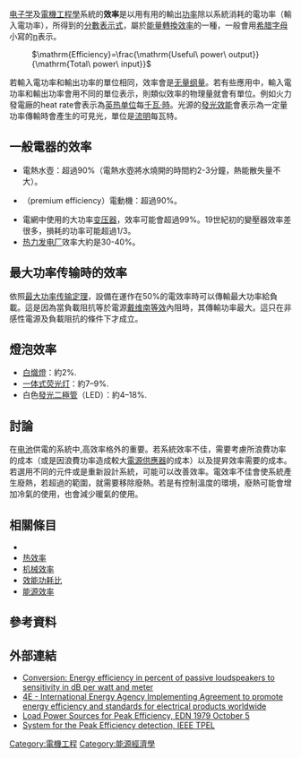 {{refimprove|date=2020年7月}}
[[电子学|电子学]]及[[電機工程學|電機工程學]]系統的'''效率'''是以用有用的輸出[[功率|功率]]除以系統消耗的電功率（輸入電功率），所得到的[[分數|分數]][[表示式|表示式]]，屬於[[能量轉換效率|能量轉換效率]]的一種，一般會用[[希腊字母|希腊字母]]小寫的[[η|η]]表示。

: <math>

\mathrm{Efficiency}=\frac{\mathrm{Useful\ power\ output}}{\mathrm{Total\ power\ input}}
</math>
若輸入電功率和輸出功率的單位相同，效率會是[[无量纲量|无量纲量]]。若有些應用中，輸入電功率和輸出功率會用不同的單位表示，則類似效率的物理量就會有單位。例如火力發電廠的heat rate會表示為[[英热单位|英热单位]]每[[千瓦·時|千瓦·時]]。光源的[[發光效能|發光效能]]會表示為一定量功率傳輸時會產生的可見光，單位是[[流明|流明]]每瓦特。

== 一般電器的效率 ==
* 電熱水壺：超過90%（電熱水壺將水燒開的時間約2-3分鐘，熱能散失量不大）{{Citation needed|date=2020年7月}}。
* {{le|超高效率|Premium efficiency}}（premium efficiency）電動機：超過90%。
* 電網中使用的大功率[[变压器|变压器]]，效率可能會超過99%。19世紀初的變壓器效率差很多，損耗的功率可能超過1/3{{Citation needed|date=2020年7月}}。
* [[热力发电厂|热力发电厂]]效率大約是30-40%{{Citation needed|date=2020年7月}}。

== 最大功率传输時的效率 ==
依照[[最大功率传输定理|最大功率传输定理]]，設備在運作在50%的電效率時可以傳輸最大功率給負載。這是因為當負載阻抗等於電源[[戴维南定理|戴维南等效]]內阻時，其傳輸功率最大。這只在非感性電源及負載阻抗的條件下才成立。

== 燈泡效率 ==
{{details|發光效能}}
* [[白熾燈|白熾燈]]：約2%.
* [[一体式荧光灯|一体式荧光灯]]：約7–9%.
* 白色[[發光二極管|發光二極管]]（LED）：約4–18%.

== 討論 ==
{{unreferenced section|date=2020年7月}}
在[[电池|电池]]供電的系統中,高效率格外的重要。若系統效率不佳，需要考慮所浪費功率的成本（或是因浪費功率造成較大[[電源供應器|電源供應器]]的成本）以及提昇效率需要的成本。若選用不同的元件或是重新設計系統，可能可以改善效率。電效率不佳會使系統產生廢熱，若超過{{le|工作溫度|operating temperature}}的範圍，就需要移除廢熱。若是有控制溫度的環境，廢熱可能會增加冷氣的使用，也會減少暖氣的使用。

== 相關條目 ==
<!--* [[Antenna_efficiency|Antenna efficiency]]
* [[List_of_electronics_topics|List of electronics topics]]-->
* {{le|最大功率定理|Maximum power theorem}}
* [[热效率|热效率]]
* [[机械效率|机械效率]]
* [[效能功耗比|效能功耗比]]
* [[能源效率|能源效率]]

==參考資料==
{{Reflist}}

== 外部連結 ==
* [http://www.sengpielaudio.com/calculator-efficiency.htm Conversion: Energy efficiency in percent of passive loudspeakers to sensitivity in dB per watt and meter] {{Wayback|url=http://www.sengpielaudio.com/calculator-efficiency.htm |date=20101129025005 }}
* [http://www.iea-4e.org 4E - International Energy Agency Implementing Agreement to promote energy efficiency and standards for electrical products worldwide]
*[http://www.ieee.li/pdf/essay/load_power_sources_for_peak_efficiency_edn_1979_10_05.pdf Load Power Sources for Peak Efficiency, EDN 1979 October 5]
*[http://www.postreh.com/vmichal/papers/Peak-Efficiency_Detection_DC_DC.pdf System for the Peak Efficiency detection, IEEE TPEL] {{Wayback|url=http://www.postreh.com/vmichal/papers/Peak-Efficiency_Detection_DC_DC.pdf |date=20140228220121 }}

{{DEFAULTSORT:Electrical Efficiency}}
[[Category:電機工程|Category:電機工程]]
[[Category:能源經濟學|Category:能源經濟學]]